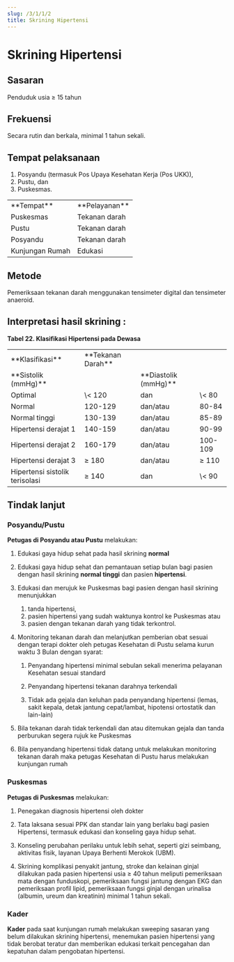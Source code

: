 ```yaml
---
slug: /3/1/1/2
title: Skrining Hipertensi
---
```


# Skrining Hipertensi
## Sasaran
Penduduk usia ≥ 15 tahun
## Frekuensi
Secara rutin dan berkala, minimal 1 tahun sekali.
## Tempat pelaksanaan
1. Posyandu (termasuk Pos Upaya Kesehatan Kerja (Pos UKK)), 
2. Pustu, dan 
3. Puskesmas.

<table>
  <tr>
    <td>**Tempat**</td>
    <td>**Pelayanan**</td>
  </tr>
  <tr>
    <td>Puskesmas</td>
    <td>Tekanan darah</td>
  </tr>
  <tr>
    <td>Pustu</td>
    <td>Tekanan darah</td>
  </tr>
  <tr>
    <td>Posyandu</td>
    <td>Tekanan darah</td>
  </tr>
  <tr>
    <td>Kunjungan Rumah</td>
    <td>Edukasi</td>
  </tr>
</table>

## Metode
Pemeriksaan tekanan darah menggunakan tensimeter digital dan tensimeter anaeroid.

## Interpretasi hasil skrining :

**Tabel 22. Klasifikasi Hipertensi pada Dewasa**

<table>
<tr>
<td rowSpan={2}>
**Klasifikasi**
</td>
<td colSpan={3}>
**Tekanan Darah**
</td>
</tr>
<tr>
  <td>**Sistolik (mmHg)**</td>
  <td></td>
  <td>**Diastolik (mmHg)**</td>
</tr>
<tr>
<td>
Optimal
</td>
<td>
\< 120
</td>
<td>
dan
</td>
<td>
\< 80
</td>
</tr>
<tr>
<td>
Normal
</td>
<td>
120-129
</td>
<td>
dan/atau
</td>
<td>
80-84
</td>
</tr>
<tr>
<td>
Normal tinggi
</td>
<td>
130-139
</td>
<td>
dan/atau
</td>
<td>
85-89
</td>
</tr>
<tr>
<td>
Hipertensi derajat 1
</td>
<td>
140-159
</td>
<td>
dan/atau
</td>
<td>
90-99
</td>
</tr>
<tr>
<td>
Hipertensi derajat 2
</td>
<td>
160-179
</td>
<td>
dan/atau
</td>
<td>
100-109
</td>
</tr>
<tr>
<td>
Hipertensi derajat 3
</td>
<td>
≥ 180
</td>
<td>
dan/atau
</td>
<td>
≥ 110
</td>
</tr>
<tr>
<td>
Hipertensi sistolik terisolasi
</td>
<td>
≥ 140
</td>
<td>
dan
</td>
<td>
\< 90
</td>
</tr>
</table>

## Tindak lanjut 

### Posyandu/Pustu
**Petugas di Posyandu atau Pustu** melakukan:

1) Edukasi gaya hidup sehat pada hasil skrining **normal**

2) Edukasi gaya hidup sehat dan pemantauan setiap bulan bagi pasien dengan hasil skrining **normal tinggi** dan pasien **hipertensi**.

3) Edukasi dan merujuk ke Puskesmas bagi pasien dengan hasil skrining menunjukkan 
    1. tanda hipertensi, 
    2. pasien hipertensi yang sudah waktunya kontrol ke Puskesmas atau 
    3. pasien dengan tekanan darah yang tidak terkontrol.

4) Monitoring tekanan darah dan melanjutkan pemberian obat sesuai dengan terapi dokter oleh petugas Kesehatan di Pustu selama kurun waktu 3 Bulan dengan syarat:

    1) Penyandang hipertensi minimal sebulan sekali menerima pelayanan Kesehatan sesuai standard

    2) Penyandang hipertensi tekanan darahnya terkendali

    3) Tidak ada gejala dan keluhan pada penyandang hipertensi (lemas, sakit kepala, detak jantung cepat/lambat, hipotensi ortostatik dan lain-lain)

4) Bila tekanan darah tidak terkendali dan atau ditemukan gejala dan tanda perburukan segera rujuk ke Puskesmas

5) Bila penyandang hipertensi tidak datang untuk melakukan monitoring tekanan darah maka petugas Kesehatan di Pustu harus melakukan kunjungan rumah

### Puskesmas
**Petugas di Puskesmas** melakukan:

1) Penegakan diagnosis hipertensi oleh dokter

2) Tata laksana sesuai PPK dan standar lain yang berlaku bagi pasien Hipertensi, termasuk edukasi dan konseling gaya hidup sehat.

3) Konseling perubahan perilaku untuk lebih sehat, seperti gizi seimbang, aktivitas fisik, layanan Upaya Berhenti Merokok (UBM).

4) Skrining komplikasi penyakit jantung, stroke dan kelainan ginjal dilakukan pada pasien hipertensi usia ≥ 40 tahun meliputi pemeriksaan mata dengan funduskopi, pemeriksaan fungsi jantung dengan EKG dan pemeriksaan profil lipid, pemeriksaan fungsi ginjal dengan urinalisa (albumin, ureum dan kreatinin) minimal 1 tahun sekali.

### Kader
**Kader** pada saat kunjungan rumah melakukan sweeping sasaran yang belum dilakukan skrining hipertensi, menemukan pasien hipertensi yang tidak berobat teratur dan memberikan edukasi terkait pencegahan dan kepatuhan dalam pengobatan hipertensi.
